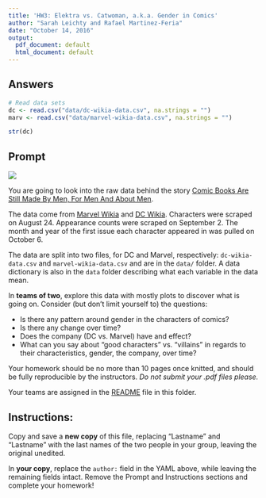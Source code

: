 ```yaml
---
title: 'HW3: Elektra vs. Catwoman, a.k.a. Gender in Comics'
author: "Sarah Leichty and Rafael Martinez-Feria"
date: "October 14, 2016"
output:
  pdf_document: default
  html_document: default
---
```


## Answers


```r

# Read data sets
dc <- read.csv("data/dc-wikia-data.csv", na.strings = "")
marv <- read.csv("data/marvel-wikia-data.csv", na.strings = "")

str(dc)

```


## Prompt

![](images/DC_Versus_Marvel_1.jpg)

You are going to look into the raw data behind the story [Comic Books Are Still Made By Men, For Men And About Men](http://fivethirtyeight.com/features/women-in-comic-books/). 

The data come from [Marvel Wikia](http://marvel.wikia.com/Main_Page) and [DC Wikia](http://dc.wikia.com/wiki/Main_Page). Characters were scraped on August 24. Appearance counts were scraped on September 2. The month and year of the first issue each character appeared in was pulled on October 6.

The data are split into two files, for DC and Marvel, respectively: `dc-wikia-data.csv` and `marvel-wikia-data.csv` and are in the `data/` folder. A data dictionary is also in the `data` folder describing what each variable in the data mean.

In **teams of two**, explore this data with mostly plots to discover what is going on. Consider (but don't limit yourself to) the questions:

- Is there any pattern around gender in the characters of comics?
- Is there any change over time?
- Does the company (DC vs. Marvel) have and effect?
- What can you say about "good characters" vs. "villains" in regards to their characteristics, gender, the company, over time?

Your homework should be no more than 10 pages once knitted, and should be fully reproducible by the instructors. *Do not submit your .pdf files please.*

Your teams are assigned in the [README](README.md) file in this folder.

## Instructions:
Copy and save a **new copy** of this file, replacing "Lastname" and "Lastname" with the last names of the two people in your group, leaving the original unedited. 

In **your copy**, replace the `author:` field in the YAML above, while leaving the remaining fields intact. Remove the Prompt and Instructions sections and complete your homework!